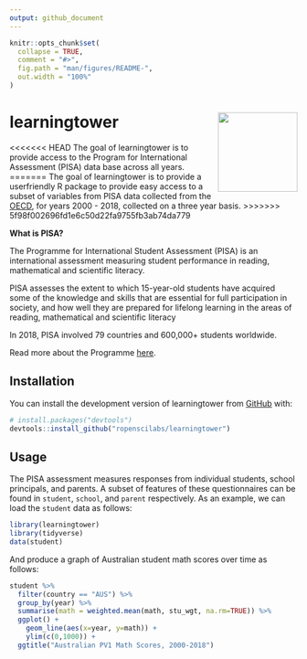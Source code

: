 ```yaml
---
output: github_document
---
```


<!-- README.md is generated from README.Rmd. Please edit that file -->

```r
knitr::opts_chunk$set(
  collapse = TRUE,
  comment = "#>",
  fig.path = "man/figures/README-",
  out.width = "100%"
)
```
# learningtower <img src='man/figures/logo.png' align="right" height="139" />

<!-- badges: start -->
<!-- badges: end -->


<<<<<<< HEAD
The goal of learningtower is to provide access to the Program for International Assessment (PISA) data base across all years.
=======
The goal of learningtower is to provide a userfriendly R package to provide easy access to a subset of variables from PISA data collected from the [OECD](http://www.oecd.org/pisa/data/), for years 2000 - 2018, collected on a three year basis.
>>>>>>> 5f98f002696fd1e6c50d22fa9755fb3ab74da779

**What is PISA?**

The Programme for International Student Assessment (PISA) is an international assessment measuring student performance in reading, mathematical and scientific literacy.

PISA assesses the extent to which 15-year-old students have acquired some of the knowledge and skills that are essential for full participation in society, and how well they are prepared for lifelong learning in the areas of reading, mathematical and scientific literacy

In 2018, PISA involved 79 countries and 600,000+ students worldwide. 

Read more about the Programme [here](http://www.oecd.org/pisa/aboutpisa/).


## Installation

You can install the development version of learningtower from [GitHub](https://github.com/) with:

``` r
# install.packages("devtools")
devtools::install_github("ropenscilabs/learningtower")
```

## Usage

The PISA assessment measures responses from individual students, school principals, and parents. A subset of features of these questionnaires can be found in `student`, `school`,  and `parent` respectively. As an example, we can load the `student` data as follows:

```r
library(learningtower)
library(tidyverse)
data(student)
```

And produce a graph of Australian student math scores over time as follows:

```r
student %>% 
  filter(country == "AUS") %>%
  group_by(year) %>%
  summarise(math = weighted.mean(math, stu_wgt, na.rm=TRUE)) %>%
  ggplot() + 
    geom_line(aes(x=year, y=math)) +
    ylim(c(0,1000)) +
  ggtitle("Australian PV1 Math Scores, 2000-2018")
```

